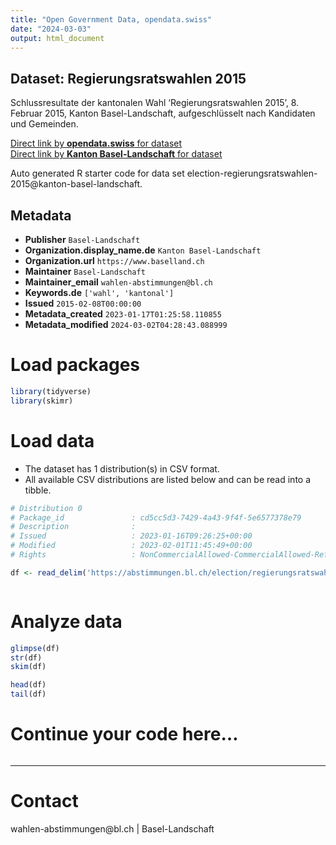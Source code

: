 ```yaml
---
title: "Open Government Data, opendata.swiss"
date: "2024-03-03"
output: html_document
---
```


## Dataset: Regierungsratswahlen 2015

Schlussresultate der kantonalen Wahl 'Regierungsratswahlen 2015', 8. Februar 2015, Kanton Basel-Landschaft, aufgeschlüsselt nach Kandidaten und Gemeinden.

[Direct link by **opendata.swiss** for dataset](https://opendata.swiss/de/dataset/regierungsratswahlen-2015)<br>
[Direct link by **Kanton Basel-Landschaft** for dataset](https://abstimmungen.bl.ch/election/regierungsratswahlen-2015/data)

Auto generated R starter code for data set election-regierungsratswahlen-2015@kanton-basel-landschaft.

## Metadata

- **Publisher** `Basel-Landschaft`
- **Organization.display_name.de** `Kanton Basel-Landschaft`
- **Organization.url** `https://www.baselland.ch`
- **Maintainer** `Basel-Landschaft`
- **Maintainer_email** `wahlen-abstimmungen@bl.ch`
- **Keywords.de** `['wahl', 'kantonal']`
- **Issued** `2015-02-08T00:00:00`
- **Metadata_created** `2023-01-17T01:25:58.110855`
- **Metadata_modified** `2024-03-02T04:28:43.088999`


# Load packages

```r

library(tidyverse)
library(skimr)

```

# Load data

-   The dataset has 1 distribution(s) in CSV format.
-   All available CSV distributions are listed below and can be read into a tibble.

```r

# Distribution 0
# Package_id               : cd5cc5d3-7429-4a43-9f4f-5e6577378e79
# Description              : 
# Issued                   : 2023-01-16T09:26:25+00:00
# Modified                 : 2023-02-01T11:45:49+00:00
# Rights                   : NonCommercialAllowed-CommercialAllowed-ReferenceRequired

df <- read_delim('https://abstimmungen.bl.ch/election/regierungsratswahlen-2015/data-csv')



```

# Analyze data

```r

glimpse(df)
str(df)
skim(df)

head(df)
tail(df)

```

# Continue your code here...

```r

```

------------------------------------------------------------------------

# Contact

wahlen-abstimmungen@bl.ch | Basel-Landschaft
